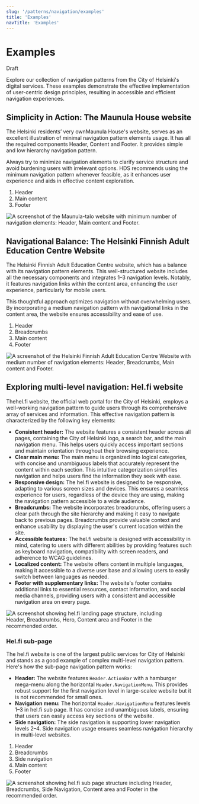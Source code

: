 ```yaml
---
slug: '/patterns/navigation/examples'
title: 'Examples'
navTitle: 'Examples'
---
```



# Examples

<StatusLabel variant="rounded" type="error">Draft</StatusLabel>

<LeadParagraph>
  Explore our collection of navigation patterns from the City of Helsinki's digital services. These examples demonstrate the effective implementation of user-centric design principles, resulting in accessible and efficient navigation experiences.
</LeadParagraph>

## Simplicity in Action: The Maunula House website

The Helsinki residents’ very own<ExternalLink href="https://maunulatalo.hel.fi/">Maunula House's website</ExternalLink>, serves as an excellent illustration of minimal navigation pattern elements usage. It has all the required components Header, Content and Footer. It provides simple and low hierarchy navigation pattern.

Always try to minimize navigation elements to clarify service structure and avoid burdening users with irrelevant options. HDS recommends using the minimum navigation pattern whenever feasible, as it enhances user experience and aids in effective content exploration.

1. Header
2. Main content
3. Footer

<Image
  src="/images/patterns/navigation/examples/maunulatalo-minimum-navigation-pattern-structure.png"
  alt="A screenshot of the Maunula-talo website with minimum number of navigation elements: Header, Main content and Footer."
  style="max-width:580px;"
  viewable
/>

## Navigational Balance: The Helsinki Finnish Adult Education Centre Website

The <ExternalLink href="https://tyovaenopisto.hel.fi/">Helsinki Finnish Adult Education Centre website</ExternalLink>, which has a balance with its navigation pattern elements. This well-structured website includes all the necessary components and integrates 1–3 navigation levels. Notably, it features navigation links within the content area, enhancing the user experience, particularly for mobile users.

This thoughtful approach optimizes navigation without overwhelming users. By incorporating a medium navigation pattern with navigational links in the content area, the website ensures accessibility and ease of use.

1. Header
2. Breadcrumbs
3. Main content
4. Footer

<Image
  src="/images/patterns/navigation/examples/tyovaenopisto-medium-navigation-pattern-structure.png"
  alt="A screenshot of the Helsinki Finnish Adult Education Centre Website with medium number of navigation elements: Header, Breadcrumbs, Main content and Footer."
  style="max-width:580px;"
  viewable
/>

## Exploring multi-level navigation: Hel.fi website

The<ExternalLink href="https://hel.fi">hel.fi website</ExternalLink>, the official web portal for the City of Helsinki, employs a well-working navigation pattern to guide users through its comprehensive array of services and information. This effective navigation pattern is characterized by the following key elements:

<ul style="margin-bottom:0;">
    <li>
      <strong>Consistent header:</strong> The website features a consistent header across all pages, containing the City of Helsinki logo, a search bar, and the main navigation menu. This helps users quickly access important sections and maintain orientation throughout their browsing experience.
    </li>
    <li>
      <strong>Clear main menu:</strong> The main menu is organized into logical categories, with concise and unambiguous labels that accurately represent the content within each section. This intuitive categorization simplifies navigation and helps users find the information they seek with ease.
    </li>
    <li>
      <strong>Responsive design:</strong> The hel.fi website is designed to be responsive, adapting to various screen sizes and devices. This ensures a seamless experience for users, regardless of the device they are using, making the navigation pattern accessible to a wide audience.
    </li>
    <li>
      <strong>Breadcrumbs:</strong> The website incorporates breadcrumbs, offering users a clear path through the site hierarchy and making it easy to navigate back to previous pages. Breadcrumbs provide valuable context and enhance usability by displaying the user's current location within the site.
    </li>
    <li>
      <strong>Accessible features:</strong> The hel.fi website is designed with accessibility in mind, catering to users with different abilities by providing features such as keyboard navigation, compatibility with screen readers, and adherence to WCAG guidelines.
    </li>
    <li>
      <strong>Localized content:</strong> The website offers content in multiple languages, making it accessible to a diverse user base and allowing users to easily switch between languages as needed.
    </li>
    <li>
      <strong>Footer with supplementary links:</strong> The website's footer contains additional links to essential resources, contact information, and social media channels, providing users with a consistent and accessible navigation area on every page.
    </li>
</ul>

<Image
  src="/images/patterns/navigation/examples/hel.fi-navigation-pattern-structure-health.png"
  alt="A screenshot showing hel.fi landing page structure, including Header, Breadcrumbs, Hero, Content area and Footer in the recommended order."
  style="max-width:430px;"
  viewable
/>

### Hel.fi sub-page

The hel.fi website is one of the largest public services for City of Helsinki and stands as a good example of complex multi-level navigation pattern. Here's how the sub-page navigation pattern works:
- **Header:** The website features `Header.ActionBar` with a hamburger mega-menu along the horizontal `Header.NavigationMenu`. This provides robust support for the first navigation level in large-scalee website but it is not recommended for small ones.
- **Navigation menu:** The horizontal `Header.NavigationMenu` features levels 1–3 in hel.fi sub page. It has concise and unambiguous labels, ensuring that users can easily access key sections of the website.
- **Side navigation:** The side navigation is supporting lower navigation levels 2–4. Side navigation usage ensures seamless navigation hierarchy in multi-level websites.

1. Header
2. Breadcrumbs
3. Side navigation
4. Main content
5. Footer

<Image
  src="/images/patterns/navigation/examples/hel.fi-subpage-navigation-pattern-structure.png"
  alt="A screenshot showing hel.fi sub page structure including Header, Breadcrumbs, Side Navigation, Content area and Footer in the recommended order."
  style="max-width:580px;"
  viewable
/>